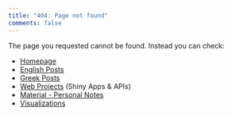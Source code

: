 ```yaml
---
title: "404: Page not found"
comments: false
---
```



The page you requested cannot be found.
Instead you can check: 

- [Homepage](index.qmd)
- [English Posts](english-posts/index.qmd) 
- [Greek Posts](greek-posts/index.qmd)
- [Web Projects](web-apps/index.qmd) (Shiny Apps & APIs)
- [Material - Personal Notes](material/index.qmd) 
- [Visualizations](gallery/index.qmd)


